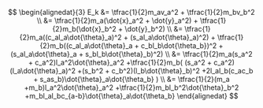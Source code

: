 $$
\begin{alignedat}{3}
E_k &= \tfrac{1}{2}m_av_a^2 + \tfrac{1}{2}m_bv_b^2 \\
&= \tfrac{1}{2}m_a(\dot{x}_a^2 + \dot{y}_a^2) + \tfrac{1}{2}m_b(\dot{x}_b^2 + \dot{y}_b^2) \\
&= \tfrac{1}{2}m_a((c_al_a\dot{\theta}_a)^2 + (s_al_a\dot{\theta}_a)^2) + \tfrac{1}{2}m_b((c_al_a\dot{\theta}_a + c_bl_b\dot{\theta_b})^2 + (s_al_a\dot{\theta}_a + s_bl_b\dot{\theta}_b)^2) \\
&= \tfrac{1}{2}m_a(s_a^2 + c_a^2)l_a^2\dot{\theta}_a^2
  +\tfrac{1}{2}m_b(
    (s_a^2 + c_a^2)(l_a\dot{\theta}_a)^2
    +(s_b^2 + c_b^2)(l_b\dot{\theta}_b)^2
    +2l_al_b(c_ac_b + s_as_b)\dot{\theta}_a\dot{\theta_b}
  ) \\
 &=
  \tfrac{1}{2}(m_a +m_b)l_a^2\dot{\theta}_a^2
    +\tfrac{1}{2}m_bl_b^2\dot{\theta}_b^2
    +m_bl_al_bc_{a-b}\dot{\theta}_a\dot{\theta_b}
\end{alignedat}
$$
